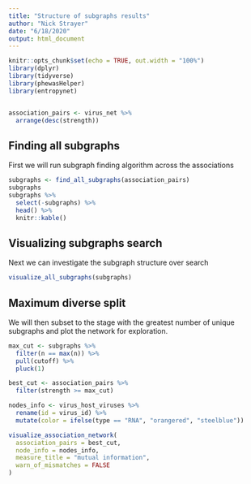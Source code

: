 ```yaml
---
title: "Structure of subgraphs results"
author: "Nick Strayer"
date: "6/18/2020"
output: html_document
---
```


```r
knitr::opts_chunk$set(echo = TRUE, out.width = "100%")
library(dplyr)
library(tidyverse)
library(phewasHelper)
library(entropynet)


association_pairs <- virus_net %>% 
  arrange(desc(strength))

```


## Finding all subgraphs

First we will run subgraph finding algorithm across the associations

```r
subgraphs <- find_all_subgraphs(association_pairs)
subgraphs
subgraphs %>% 
  select(-subgraphs) %>% 
  head() %>% 
  knitr::kable()
```

## Visualizing subgraphs search

Next we can investigate the subgraph structure over search

```r
visualize_all_subgraphs(subgraphs)
```

## Maximum diverse split

We will then subset to the stage with the greatest number of unique subgraphs and plot the network for exploration.

```r
max_cut <- subgraphs %>% 
  filter(n == max(n)) %>% 
  pull(cutoff) %>% 
  pluck(1)

best_cut <- association_pairs %>% 
  filter(strength >= max_cut)

nodes_info <- virus_host_viruses %>% 
  rename(id = virus_id) %>% 
  mutate(color = ifelse(type == "RNA", "orangered", "steelblue"))

visualize_association_network(
  association_pairs = best_cut,
  node_info = nodes_info,
  measure_title = "mutual information",
  warn_of_mismatches = FALSE
)
```
